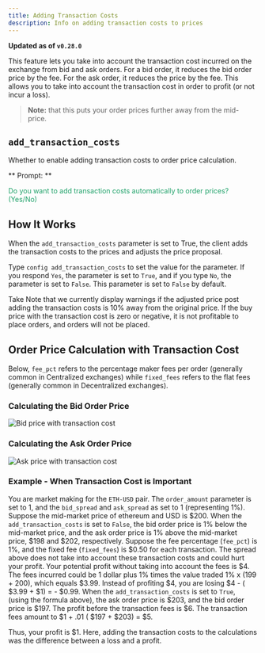 ```yaml
---
title: Adding Transaction Costs
description: Info on adding transaction costs to prices
---
```


**Updated as of `v0.28.0`**

This feature lets you take into account the transaction cost incurred on the exchange from bid and ask orders. For a bid order, it reduces the bid order price by the fee. For the ask order, it reduces the price by the fee. This allows you to take into account the transaction cost in order to profit (or not incur a loss).

> **Note:** that this puts your order prices further away from the mid-price.

## `add_transaction_costs`

Whether to enable adding transaction costs to order price calculation.

** Prompt: **

<div style={{ padding: "10px 20px", backgroundColor: "#1c1c1c" }}>
  <font color="#20a26a">
    Do you want to add transaction costs automatically to order prices? (Yes/No)
  </font>
</div>

## How It Works

When the `add_transaction_costs` parameter is set to True, the client adds the transaction costs to the prices and adjusts the price proposal.

Type `config add_transaction_costs` to set the value for the parameter. If you respond `Yes`, the parameter is set to `True`, and if you type `No`, the parameter is set to `False`. This parameter is set to `False` by default.

Take Note that we currently display warnings if the adjusted price post adding the transaction costs is 10% away from the original price. If the buy price with the transaction cost is zero or negative, it is not profitable to place orders, and orders will not be placed.

## Order Price Calculation with Transaction Cost

Below, `fee_pct` refers to the percentage maker fees per order (generally common in Centralized exchanges) while `fixed_fees` refers to the flat fees (generally common in Decentralized exchanges).

### Calculating the Bid Order Price

![Bid price with transaction cost](/img/trans_cost_bid.png)

### Calculating the Ask Order Price

![Ask price with transaction cost](/img/trans_cost_ask.png)

### Example - When Transaction Cost is Important

You are market making for the `ETH-USD` pair. The `order_amount` parameter is set to 1, and the `bid_spread` and `ask_spread` as set to 1 (representing 1%). Suppose the mid-market price of ethereum and USD is \$200. When the `add_transaction_costs` is set to `False`, the bid order price is 1% below the mid-market price, and the ask order price is 1% above the mid-market price, $198 and $202, respectively. Suppose the fee percentage (`fee_pct`) is 1%, and the fixed fee (`fixed_fees`) is $0.50 for each transaction. The spread above does not take into account these transaction costs and could hurt your profit. Your potential profit without taking into account the fees is $4. The fees incurred could be 1 dollar plus 1% times the value traded 1% x (199 + 200), which equals $3.99. Instead of profiting $4, you are losing $4 - ( $3.99 + $1) = - $0.99. When the `add_transaction_costs` is set to `True`, (using the formula above), the ask order price is $203, and the bid order price is $197. The profit before the transaction fees is $6. The transaction fees amount to $1 + .01 ( $197 + $203) = \$5.

Thus, your profit is \$1. Here, adding the transaction costs to the calculations was the difference between a loss and a profit.
